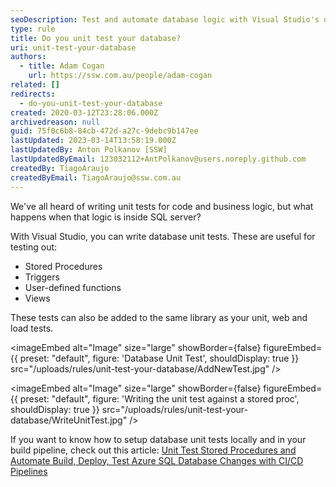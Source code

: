 ```yaml
---
seoDescription: Test and automate database logic with Visual Studio's unit tests for SQL Server, ensuring stored procedures, triggers, functions, and views are thoroughly tested.
type: rule
title: Do you unit test your database?
uri: unit-test-your-database
authors:
  - title: Adam Cogan
    url: https://ssw.com.au/people/adam-cogan
related: []
redirects:
  - do-you-unit-test-your-database
created: 2020-03-12T23:28:06.000Z
archivedreason: null
guid: 75f0c6b8-84cb-472d-a27c-9debc9b147ee
lastUpdated: 2023-03-14T13:58:19.000Z
lastUpdatedBy: Anton Polkanov [SSW]
lastUpdatedByEmail: 123032112+AntPolkanov@users.noreply.github.com
createdBy: TiagoAraujo
createdByEmail: TiagoAraujo@ssw.com.au
---
```


We've all heard of writing unit tests for code and business logic, but what happens when that logic is inside SQL server?

With Visual Studio, you can write database unit tests. These are useful for testing out:

- Stored Procedures
- Triggers
- User-defined functions
- Views

These tests can also be added to the same library as your unit, web and load tests.

<imageEmbed
  alt="Image"
  size="large"
  showBorder={false}
  figureEmbed={{
    preset: "default",
    figure: 'Database Unit Test',
    shouldDisplay: true
  }}
  src="/uploads/rules/unit-test-your-database/AddNewTest.jpg"
/>


<imageEmbed
  alt="Image"
  size="large"
  showBorder={false}
  figureEmbed={{
    preset: "default",
    figure: 'Writing the unit test against a stored proc',
    shouldDisplay: true
  }}
  src="/uploads/rules/unit-test-your-database/WriteUnitTest.jpg"
/>

If you want to know how to setup database unit tests locally and in your build pipeline, check out this article: [Unit Test Stored Procedures and Automate Build, Deploy, Test Azure SQL Database Changes with CI/CD Pipelines](https://cuteprogramming.wordpress.com/2022/04/29/unit-test-stored-procedures-and-automate-build-deploy-test-azure-sql-database-changes-with-ci-cd-pipelines/)
